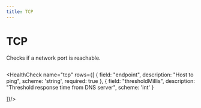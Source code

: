 ```yaml
---
title: TCP
---
```


# <Icon name="network" /> TCP

Checks if a network port is reachable.


```yaml title="tcp.yaml"  file=../../../modules/canary-checker/fixtures/minimal/tcp.yaml
```

<HealthCheck name="tcp"  rows={[
  {    field: "endpoint", description: "Host to ping", scheme: 'string', required: true  },
  {
    field: "thresholdMillis",
    description: "Threshold response time from DNS server",
    scheme: 'int'
  }

]}/>

